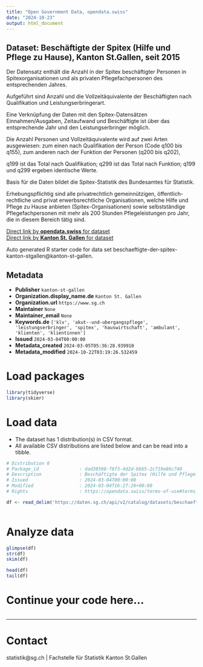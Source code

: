```yaml
---
title: "Open Government Data, opendata.swiss"
date: "2024-10-23"
output: html_document
---
```


## Dataset: Beschäftigte der Spitex (Hilfe und Pflege zu Hause), Kanton St.Gallen, seit 2015

Der Datensatz enthält die Anzahl in der Spitex beschäftigter Personen in Spitexorganisationen und als privaten Pflegefachpersonen des entsprechenden Jahres.







Aufgeführt sind Anzahl und die Vollzeitäquivalente der Beschäftigten nach Qualifikation und Leistungserbringerart. 



Eine Verknüpfung der Daten mit den Spitex-Datensätzen Einnahmen/Ausgaben, Zeitaufwand und Beschäftigte ist über das entsprechende Jahr und den Leistungserbringer möglich.



Die Anzahl Personen und Vollzeitäquivalente wird auf zwei Arten ausgewiesen: zum einen nach Qualifikation der Person (Code q100 bis q155), zum anderen nach der Funktion der Personen (q200 bis q202),



q199 ist das Total nach Qualifikation; q299 ist das Total nach Funktion; q199 und q299 ergeben identische Werte.  







Basis für die Daten bildet die Spitex-Statistik des Bundesamtes für Statistik.







Erhebungspflichtig sind alle privatrechtlich gemeinnützigen, öffentlich-rechtliche und privat erwerbsrechtliche Organisationen, welche Hilfe und Pflege zu Hause anbieten (Spitex-Organisationen) sowie selbstständige Pflegefachpersonen mit mehr als 200 Stunden Pflegeleistungen pro Jahr, die in diesem Bereich tätig sind.

[Direct link by **opendata.swiss** for dataset](https://opendata.swiss/de/dataset/beschaftigte-der-spitex-hilfe-und-pflege-zu-hause-kanton-st-gallen-seit-2015)<br>
[Direct link by **Kanton St. Gallen** for dataset](https://daten.sg.ch/explore/dataset/beschaeftigte-der-spitex-kanton-stgallen/)

Auto generated R starter code for data set beschaeftigte-der-spitex-kanton-stgallen@kanton-st-gallen.

## Metadata

- **Publisher** `kanton-st-gallen`
- **Organization.display_name.de** `Kanton St. Gallen`
- **Organization.url** `https://www.sg.ch`
- **Maintainer** `None`
- **Maintainer_email** `None`
- **Keywords.de** `['klv', 'akut--und-ubergangspflege', 'leistungserbringer', 'spitex', 'hauswirtschaft', 'ambulant', 'klienten', 'klientinnen']`
- **Issued** `2024-03-04T00:00:00`
- **Metadata_created** `2024-03-05T05:36:28.939910`
- **Metadata_modified** `2024-10-22T03:19:26.532459`


# Load packages

```r

library(tidyverse)
library(skimr)

```

# Load data

-   The dataset has 1 distribution(s) in CSV format.
-   All available CSV distributions are listed below and can be read into a tibble.

```r

# Distribution 0
# Package_id               : dad38598-f8f3-4d2d-bbb5-2c719e86c740
# Description              : Beschäftigte der Spitex (Hilfe und Pflege zu Hause), Kanton St.Gallen, seit 2015 (csv)
# Issued                   : 2024-03-04T00:00:00
# Modified                 : 2024-03-04T16:27:26+00:00
# Rights                   : https://opendata.swiss/terms-of-use#terms_by

df <- read_delim('https://daten.sg.ch/api/v2/catalog/datasets/beschaeftigte-der-spitex-kanton-stgallen/exports/csv?use_labels=true')



```

# Analyze data

```r

glimpse(df)
str(df)
skim(df)

head(df)
tail(df)

```

# Continue your code here...

```r

```

------------------------------------------------------------------------

# Contact

statistik@sg.ch | Fachstelle für Statistik Kanton St.Gallen
